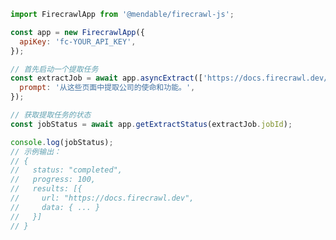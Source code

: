 ```js Node
import FirecrawlApp from '@mendable/firecrawl-js';

const app = new FirecrawlApp({
  apiKey: 'fc-YOUR_API_KEY',
});

// 首先启动一个提取任务
const extractJob = await app.asyncExtract(['https://docs.firecrawl.dev/*', 'https://firecrawl.dev/'], {
  prompt: '从这些页面中提取公司的使命和功能。',
});

// 获取提取任务的状态
const jobStatus = await app.getExtractStatus(extractJob.jobId);

console.log(jobStatus);
// 示例输出：
// {
//   status: "completed",
//   progress: 100,
//   results: [{
//     url: "https://docs.firecrawl.dev",
//     data: { ... }
//   }]
// }
```
